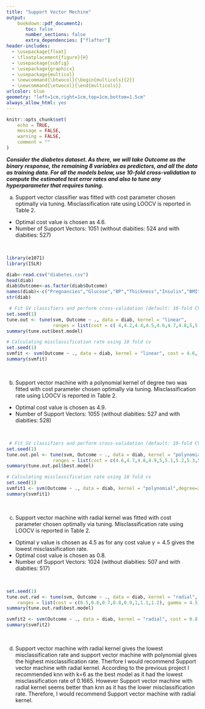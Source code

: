```yaml
---
title: "Support Vector Mechine"
output: 
    bookdown::pdf_document2:
       toc: false
       number_sections: false
       extra_dependencies: ["flafter"]
header-includes: 
  - \usepackage{float}
  - \floatplacement{figure}{H}
  - \usepackage{subfig}
  - \usepackage{graphicx}
  - \usepackage{multicol}
  - \newcommand{\btwocol}{\begin{multicols}{2}}
  - \newcommand{\etwocol}{\end{multicols}}
urlcolor: blue
geometry: "left=1cm,right=1cm,top=1cm,bottom=1.5cm"
always_allow_html: yes
---
```


```r
knitr::opts_chunk$set(
	echo = TRUE,
	message = FALSE,
	warning = FALSE,
	comment = ""
)
```

***Consider the diabetes dataset. As there, we will take Outcome as
the binary response, the remaining 8 variables as predictors, and all the data as training data. For all the models below, use 10-fold cross-validation to compute the estimated test error rates and also
to tune any hyperparameter that requires tuning.***

a) Support vector classifier was fitted with cost parameter chosen optimally via tuning. Misclassification rate using LOOCV is reported in Table 2. 
- Optimal cost value is chosen as 4.6.
- Number of Support Vectors:  1051  (without diabities: 524 and with diabities: 527)

&nbsp;

```r
library(e1071)
library(ISLR)

diab<-read.csv("diabetes.csv")
head(diab)
diab$Outcome<-as.factor(diab$Outcome)
names(diab)<-c("Pregnancies","Glucose","BP","Thickness","Insulin","BMI","DPB","Age","Outcome")
str(diab)
```

```r
 # Fit SV classifiers and perform cross-validation (default: 10-fold CV)
set.seed(1)
tune.out <- tune(svm, Outcome ~ ., data = diab, kernel = "linear", 
                 ranges = list(cost = c( 4,4.2,4.4,4.5,4.6,4.7,4.8,5,5.2)), scale = TRUE)
summary(tune.out$best.model)
```


```r
# Calculating misclassification rate using 10 fold cv
set.seed(1)
svmfit <- svm(Outcome ~ ., data = diab, kernel = "linear", cost = 4.6, scale = TRUE,cross=10)
summary(svmfit)
```

&nbsp;

b) Support vector machine with a polynomial kernel of degree two was fitted with cost parameter chosen optimally via tuning. Misclassification rate using LOOCV is reported in Table 2. 
- Optimal cost value is chosen as 4.9.
- Number of Support Vectors:  1055  (without diabities: 527 and with diabities: 528)

&nbsp;
  
```r
 # Fit SV classifiers and perform cross-validation (default: 10-fold CV)
set.seed(1)
tune.out.pol <- tune(svm, Outcome ~ ., data = diab, kernel = "polynomial",degree=2,
                 ranges = list(cost = c(4.6,4.7,4.8,4.9,5,5.1,5.2,5.3,5.5,6)), scale = TRUE)
summary(tune.out.pol$best.model)
```

```r
# Calculating misclassification rate using 10 fold cv
set.seed(1)
svmfit1 <- svm(Outcome ~ ., data = diab, kernel = "polynomial",degree=2, cost = 4.9, scale = TRUE,cross=10)
summary(svmfit1)
```

&nbsp;

c) Support vector machine with radial kernel was fitted with cost parameter chosen optimally via tuning. Misclassification rate using LOOCV is reported in Table 2. 
- Optimal $\gamma$ value is chosen as 4.5 as for any cost value $\gamma=4.5$ gives the lowest misclassification rate. 
- Optimal cost value is chosen as 0.8.
- Number of Support Vectors:  1024  (without diabities: 507 and with diabities: 517)

&nbsp;

```r
set.seed(1)
tune.out.rad <- tune(svm, Outcome ~ ., data = diab, kernel = "radial", 
	ranges = list(cost = c(0.5,0.6,0.7,0.8,0.9,1,1.1,1.2), gamma = 4.5))
summary(tune.out.rad$best.model)
```

```r
svmfit2 <- svm(Outcome ~ ., data = diab, kernel = "radial", cost = 0.8, gamma = 4.5, cross=10)
summary(svmfit2)
```

&nbsp;

d) Support vector machine with radial kernel gives the lowest misclassification rate and support vector machine with polynomial gives the highest misclassification rate. Therfore I would recommend Support vector machine with radial kernel. According to the previous project I recommended knn with k=6 as the best model as it had the lowest misclassification rate of 0.1665. However Support vector machine with radial kernel seems better than knn as it has the lower misclassification rate. Therefore, I would recommend Support vector machine with radial kernel. 


\begin{table}[H]
\centering
\begin{tabular}{lrrr}
\hline
 & svm linear &  svm polynomial & svm radial\\
\hline
misclassification rate & 0.2255  & 0.2690 & 0.012  \\
\hline
\end{tabular}
\caption{\textit{Summary of misclassification}}
\end{table}

